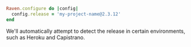 ```ruby
Raven.configure do |config|
  config.release = 'my-project-name@2.3.12'
end
```

<Note><markdown>

We'll automatically attempt to detect the release in certain environments, such as Heroku and Capistrano.

</markdown></Note>
